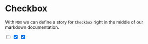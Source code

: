 
<Meta title="MDX/Checkbox" />

# Checkbox

With `MDX` we can define a story for `Checkbox` right in the middle of our
markdown documentation.

<Preview>
  <Story name="all checkboxes">
    <form>
      <input type="checkbox" id="Unchecked" label="Unchecked" />
      <input id="Checked" label="Checked" type="checkbox" checked />
      <input appearance="secondary" type="checkbox" id="second" label="Secondary" checked />
    </form>
  </Story>
</Preview>